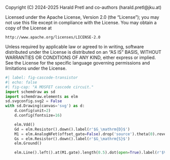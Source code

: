 ::: {.content-hidden}
Copyright (C) 2024-2025 Harald Pretl and co-authors (harald.pretl@jku.at)

Licensed under the Apache License, Version 2.0 (the "License");
you may not use this file except in compliance with the License.
You may obtain a copy of the License at

    http://www.apache.org/licenses/LICENSE-2.0

Unless required by applicable law or agreed to in writing, software
distributed under the License is distributed on an "AS IS" BASIS,
WITHOUT WARRANTIES OR CONDITIONS OF ANY KIND, either express or implied.
See the License for the specific language governing permissions and
limitations under the License.
:::

```python
#| label: fig-cascode-transistor
#| echo: false
#| fig-cap: "A MOSFET cascode circuit."
import schemdraw as sd
import schemdraw.elements as elm
sd.svgconfig.svg2 = False
with sd.Drawing(canvas='svg') as d:
    d.config(unit=2)
    d.config(fontsize=16)

    elm.Vdd()
    Gd = elm.Resistor().down().label(r'$G_\mathrm{D}$')
    M1 = elm.AnalogNFet(offset_gate=False).drop('source').theta(0).reverse().label('$M_1$', loc='right')
    Gs = elm.Resistor().down().label(r'$G_\mathrm{S}$')
    elm.Ground()

    elm.Line().left().at(M1.gate).length(0.5).dot(open=True).label(r'$V_\mathrm{B}$', loc='left')
```
